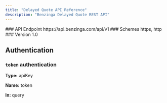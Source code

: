 ```yaml
---
title: "Delayed Quote API Reference"
description: "Benzinga Delayed Quote REST API"
---
```

<Info>
### API Endpoint
https://api.benzinga.com/api/v1
### Schemes
https, http
### Version 
1.0
</Info>

## Authentication 

### `token` authentication

**Type:** apiKey

**Name:** token

**In:** query
